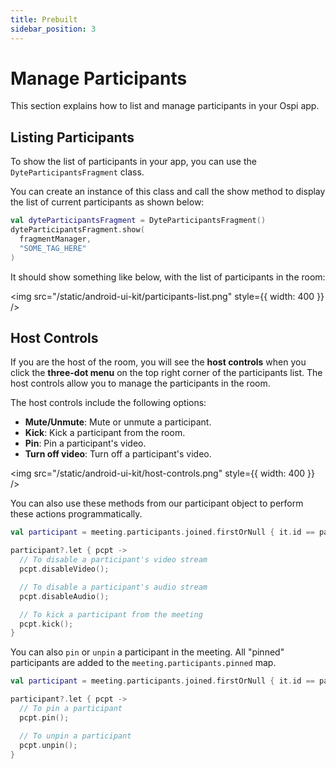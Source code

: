 ```yaml
---
title: Prebuilt
sidebar_position: 3
---
```


# Manage Participants

This section explains how to list and manage participants in your Ospi app.

## Listing Participants

To show the list of participants in your app, you can use the `DyteParticipantsFragment` class.

You can create an instance of this class and call the show method to display the list of current participants as shown below:

```kotlin
val dyteParticipantsFragment = DyteParticipantsFragment()
dyteParticipantsFragment.show(
  fragmentManager,
  "SOME_TAG_HERE"
)
```

It should show something like below, with the list of participants in the room:

<img
  src="/static/android-ui-kit/participants-list.png"
  style={{ width: 400 }}
/>

## Host Controls

If you are the host of the room, you will see the **host controls** when you click the **three-dot menu** on the top right corner of the participants list. The host controls allow you to manage the participants in the room.

The host controls include the following options:

- **Mute/Unmute**: Mute or unmute a participant.
- **Kick**: Kick a participant from the room.
- **Pin**: Pin a participant's video.
- **Turn off video**: Turn off a participant's video.

<img src="/static/android-ui-kit/host-controls.png" style={{ width: 400 }} />
<br />

You can also use these methods from our participant object to
perform these actions programmatically.

```kotlin
val participant = meeting.participants.joined.firstOrNull { it.id == participantId }

participant?.let { pcpt ->
  // To disable a participant's video stream
  pcpt.disableVideo();

  // To disable a participant's audio stream
  pcpt.disableAudio();

  // To kick a participant from the meeting
  pcpt.kick();
}
```

You can also `pin` or `unpin` a participant in the meeting. All "pinned"
participants are added to the `meeting.participants.pinned` map.

```kotlin
val participant = meeting.participants.joined.firstOrNull { it.id == participantId }

participant?.let { pcpt ->
  // To pin a participant
  pcpt.pin();

  // To unpin a participant
  pcpt.unpin();
}
```
